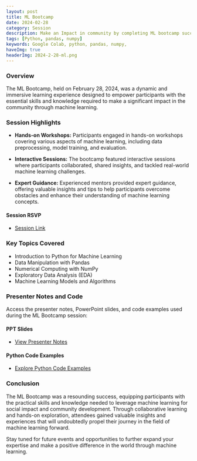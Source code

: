 ```yaml
---
layout: post
title: ML Bootcamp
date: 2024-02-28
category: Session
description: Make an Impact in community by completing ML bootcamp successs
tags: [Python, pandas, numpy]
keywords: Google Colab, python, pandas, numpy,
haveImg: true
headerImg: 2024-2-28-ml.png
---
```


### Overview

The ML Bootcamp, held on February 28, 2024, was a dynamic and immersive learning experience designed to empower participants with the essential skills and knowledge required to make a significant impact in the community through machine learning.

### Session Highlights

- **Hands-on Workshops:** Participants engaged in hands-on workshops covering various aspects of machine learning, including data preprocessing, model training, and evaluation.
  
- **Interactive Sessions:** The bootcamp featured interactive sessions where participants collaborated, shared insights, and tackled real-world machine learning challenges.

- **Expert Guidance:** Experienced mentors provided expert guidance, offering valuable insights and tips to help participants overcome obstacles and enhance their understanding of machine learning concepts.

#### Session RSVP
- [Session Link ](https://gdsc.community.dev/events/details/developer-student-clubs-k-j-somaiya-institute-of-engineering-and-information-technology-mumbai-presents-ml-kickoff-camp/)

### Key Topics Covered

- Introduction to Python for Machine Learning
- Data Manipulation with Pandas
- Numerical Computing with NumPy
- Exploratory Data Analysis (EDA)
- Machine Learning Models and Algorithms

### Presenter Notes and Code

Access the presenter notes, PowerPoint slides, and code examples used during the ML Bootcamp session:

#### PPT Slides
- [View Presenter Notes](https://drive.google.com/file/d/1nkW_8PcJ83pjGpQQmmKSDq_v5rr3kd3H/view?usp=sharing)

#### Python Code Examples
- [Explore Python Code Examples](https://colab.research.google.com/drive/1bjidBrugDH6eOn73E-s18iYqnd-fdOP3?usp=sharing)

### Conclusion

The ML Bootcamp was a resounding success, equipping participants with the practical skills and knowledge needed to leverage machine learning for social impact and community development. Through collaborative learning and hands-on exploration, attendees gained valuable insights and experiences that will undoubtedly propel their journey in the field of machine learning forward.

Stay tuned for future events and opportunities to further expand your expertise and make a positive difference in the world through machine learning.
